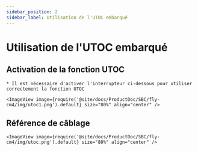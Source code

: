 ```yaml
---
sidebar_position: 2
sidebar_label: Utilisation de l'UTOC embarqué
---
```


# Utilisation de l'UTOC embarqué

## Activation de la fonction UTOC

    * Il est nécessaire d'activer l'interrupteur ci-dessous pour utiliser correctement la fonction UTOC

    <ImageView image={require('@site/docs/ProductDoc/SBC/fly-cm4/img/utoc1.png').default} size="80%" align="center" />

## Référence de câblage

    <ImageView image={require('@site/docs/ProductDoc/SBC/fly-cm4/img/utoc.png').default} size="80%" align="center" />
